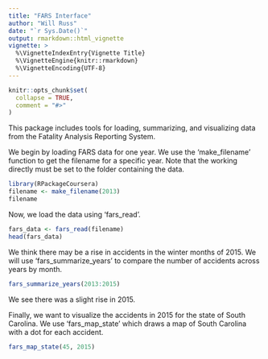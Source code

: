 ```yaml
---
title: "FARS Interface"
author: "Will Russ"
date: "`r Sys.Date()`"
output: rmarkdown::html_vignette
vignette: >
  %\VignetteIndexEntry{Vignette Title}
  %\VignetteEngine{knitr::rmarkdown}
  %\VignetteEncoding{UTF-8}
---
```


```r
knitr::opts_chunk$set(
  collapse = TRUE,
  comment = "#>"
)
```

This package includes tools for loading, summarizing, and visualizing data from the Fatality Analysis Reporting System. 

We begin by loading FARS data for one year. We use the 'make_filename' function to get the filename for a specific year. Note that the working directly must be set to the folder containing the data.

```r
library(RPackageCoursera)
filename <- make_filename(2013)
filename
```

Now, we load the data using 'fars_read'.

```r
fars_data <- fars_read(filename)
head(fars_data)
```



We think there may be a rise in accidents in the winter months of 2015. We will use 'fars_summarize_years' to compare the number of accidents across years by month.

```r
fars_summarize_years(2013:2015)
```
We see there was a slight rise in 2015.



Finally, we want to visualize the accidents in 2015 for the state of South Carolina. We use 'fars_map_state' which draws a map of South Carolina with a dot for each accident.

```r
fars_map_state(45, 2015)
```


